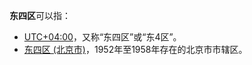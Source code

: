 '''东四区'''可以指：

* [[UTC+04:00|UTC+04:00]]，又称“东四区”或“东4区”。
* [[东四区_(北京市)|东四区 (北京市)]]，1952年至1958年存在的北京市市辖区。

{{disamb|cat=三字消歧义}}